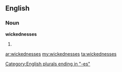 ==English==

===Noun===
'''wickednesses'''

# {{plural of|[[wickedness]]}}

[[Category:English plurals ending in "-es"]]

[[ar:wickednesses]]
[[my:wickednesses]]
[[ta:wickednesses]]
